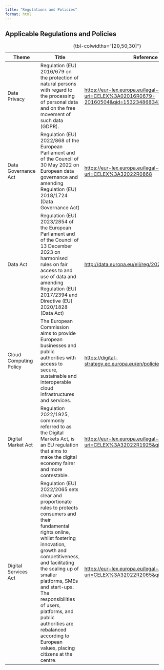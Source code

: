 ```yaml
---
title: "Regulations and Policies"
format: html
---
```


## Applicable Regulations and Policies

| Theme            | Title                    | Reference       |
|------------------|--------------------------|-----------------|
| Data Privacy     | Regulation (EU) 2016/679 on the protection of natural persons with regard to the processing of personal data and on the free movement of such data (GDPR).               | [https://eur-lex.europa.eu/legal-content/EN/TXT/?uri=CELEX%3A02016R0679-20160504&qid=1532348683434](https://eur-lex.europa.eu/legal-content/EN/TXT/?uri=CELEX%3A02016R0679-20160504&qid=1532348683434){target="_blank"} |
| Data Governance Act  | Regulation (EU) 2022/868 of the European Parliament and of the Council of 30 May 2022 on European data governance and amending Regulation (EU) 2018/1724 (Data Governance Act)               | [https://eur-lex.europa.eu/legal-content/en/TXT/?uri=CELEX%3A32022R0868](https://eur-lex.europa.eu/legal-content/en/TXT/?uri=CELEX%3A32022R0868){target="_blank"} |
| Data Act | Regulation (EU) 2023/2854 of the European Parliament and of the Council of 13 December 2023 on harmonised rules on fair access to and use of data and amending Regulation (EU) 2017/2394 and Directive (EU) 2020/1828 (Data Act)              | [http://data.europa.eu/eli/reg/2023/2854](http://data.europa.eu/eli/reg/2023/2854){target="_blank"} |
| Cloud Computing Policy  | The European Commission aims to provide European businesses and public authorities with access to secure, sustainable and interoperable cloud infrastructures and services.              | [https://digital-strategy.ec.europa.eu/en/policies/cloud-computing](https://digital-strategy.ec.europa.eu/en/policies/cloud-computing){target="_blank"} |
| Digital Market Act | Regulation 2022/1925, commonly referred to as the Digital Markets Act, is an EU regulation that aims to make the digital economy fairer and more contestable.               | [https://eur-lex.europa.eu/legal-content/EN/TXT/?uri=CELEX%3A32022R1925&qid=1700125375248](https://eur-lex.europa.eu/legal-content/EN/TXT/?uri=CELEX%3A32022R1925&qid=1700125375248){target="_blank"} |
| Digital Services Act  | Regulation (EU) 2022/2065 sets clear and proportionate rules to protects consumers and their fundamental rights online, whilst fostering innovation, growth and competitiveness, and facilitating the scaling up of smaller platforms, SMEs and start-ups. The responsibilities of users, platforms, and public authorities are rebalanced according to European values, placing citizens at the centre.               | [https://eur-lex.europa.eu/legal-content/EN/TXT/?uri=CELEX%3A32022R2065&qid=1700125375248](https://eur-lex.europa.eu/legal-content/EN/TXT/?uri=CELEX%3A32022R2065&qid=1700125375248){target="_blank"}  |

:  {tbl-colwidths="[20,50,30]"} 